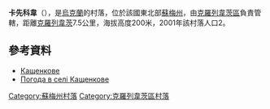 {{coord|51|29|39|N|33|29|14|E|scale:100000_region:UA|display=title}}

'''卡先科韋'''（{{lang-uk|Кащенкове}}），是[[烏克蘭|烏克蘭]]的村落，位於該國東北部[[蘇梅州|蘇梅州]]，由[[克羅列韋茨區|克羅列韋茨區]]負責管轄，距離[[克羅列韋茨|克羅列韋茨]]7.5公里，海拔高度200米，2001年該村落人口2。

==參考資料==
* [http://w1.c1.rada.gov.ua/pls/z7502/A005?rdat1=02.02.2010&rf7571=29246 Кащенкове]{{dead link|date=2017年11月 |bot=InternetArchiveBot |fix-attempted=yes }}
* [http://weather.in.ua/ua/symskaja/10355 Погода в селі Кащенкове] {{Wayback|url=http://weather.in.ua/ua/symskaja/10355 |date=20111219212242 }}

{{DEFAULTSORT:Кащенкове}}
[[Category:蘇梅州村落|Category:蘇梅州村落]]
[[Category:克羅列韋茨區村落|Category:克羅列韋茨區村落]]


{{Sumy-geo-stub}}